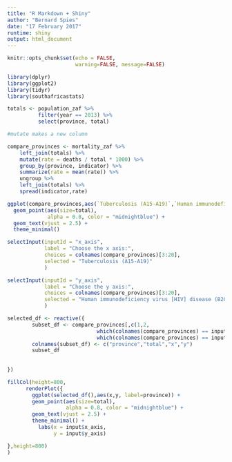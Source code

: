 ```yaml
---
title: "R Markdown + Shiny"
author: "Bernard Spies"
date: "17 February 2017"
runtime: shiny
output: html_document
---
```


```r
knitr::opts_chunk$set(echo = FALSE,
                      warning=FALSE, message=FALSE)
```

```r
library(dplyr)
library(ggplot2)
library(tidyr)
library(southafricastats)

totals <- population_zaf %>%
          filter(year == 2013) %>%
          select(province, total)

#mutate makes a new column

compare_provinces <- mortality_zaf %>%
    left_join(totals) %>%
    mutate(rate = deaths / total * 1000) %>%
    group_by(province, indicator) %>%
    summarize(rate = mean(rate)) %>%
    ungroup %>%
    left_join(totals) %>%
    spread(indicator,rate)

```


```r
ggplot(compare_provinces,aes(`Tuberculosis (A15-A19)`,`Human immunodeficiency virus [HIV] disease (B20-B24)`, label=province)) +
  geom_point(aes(size=total),
             alpha = 0.8, color = "midnightblue") + 
  geom_text(vjust = 2.5) +
  theme_minimal()

```

```r
selectInput(inputId = "x_axis",
            label = "Choose the x axis:",
            choices = colnames(compare_provinces)[3:20],
            selected = "Tuberculosis (A15-A19)"
            )

selectInput(inputId = "y_axis",
            label = "Choose the y axis:",
            choices = colnames(compare_provinces)[3:20],
            selected = "Human immunodeficiency virus [HIV] disease (B20-B24)"
            )

```

```r
selected_df <- reactive({
        subset_df <- compare_provinces[,c(1,2,
                             which(colnames(compare_provinces) == input$x_axis),
                             which(colnames(compare_provinces) == input$y_axis))]
        colnames(subset_df) <- c("province","total","x","y")
        subset_df
  
  
})

```


```r
fillCol(height=800,
      renderPlot({
        ggplot(selected_df(),aes(x,y, label=province)) +
        geom_point(aes(size=total),
                   alpha = 0.8, color = "midnightblue") + 
        geom_text(vjust = 2.5) +
        theme_minimal() + 
          labs(x = input$x_axis,
               y = input$y_axis)

},height=800)
)

```




